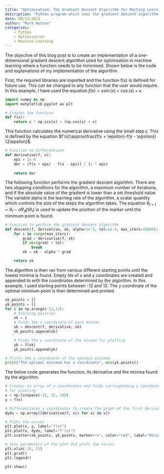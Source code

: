 ```yaml
---
title: "Optimisation: The Gradient Descent Algorithm for Maching Learning"
description: "Python program which uses the gradient descent algorithm to calculate minimum points for a given function. Used for optimisation in machine learning."
date: 08/13/2024
author: "Mark Watson"
categories: 
    - Python 
    - Optimisation
    - Machine Learning
---
```

The objective of this blog post is to create an implementation of a one-dimensional gradient descent algorithm used for optimisation in machine learning where a function needs to be minimised. Shown below is the code and explanations of my implementation of the algorithm.

First, the required libraries are imported and the function f(x) is defined for future use. This can be changed to any function that the user would require. In this example, I have used the equation $f(x)=x\sin(x)+\cos(x)+x$.
```python
import numpy as np
import matplotlib.pyplot as plt

# Creates the function
def f(x):
    return x * np.sin(x) + (np.cos(x) + x)
```

This function calculates the numerical derivative using the small step ϵ. This is defined by the equation $f'(x)\approx\frac{f(x + \epsilon)-f(x - \epsilon)}{2\epsilon}$.
```python
# Function to differentiate
def derivative(f, x):
    eps = 1e-8
    der = (f(x + eps) - f(x - eps)) / (2 * eps)
    
    return der
```

The following function performs the gradient descent algorithm. There are two stopping conditions for the algorithm, a maximum number of iterations, and if the absolute value of the gradient is lower than a set threshold value. The variable alpha is the learning rate of the algorithm, a scalar quantity which controls the size of the steps the algorithm takes. The equation $\theta_{t+1}=\theta_t-\alpha\nabla_{\theta}f(\theta_t)$ is used to update the position of the marker until the minimum point is found.
```python
# Function to perform the gradient descent algorithm
def descent(f, derivative, xk, alpha=1e-3, tol=1e-4, max_iters=10000):
    for i in range(max_iters):
        grad = derivative(f, xk)
        if abs(grad) < tol:
            break
        xk = xk - alpha * grad

    return xk
```
The algorithm is then ran from various different starting points until the lowest minima is found. Empty lits of x and y coordinates are created and appended to with the coordinates determined by the algorithm. In this example, I used starting points between -12 and 12. The y coordinate of the optimal minimum point is then determined and printed.
```python
xk_points = []
yk_points = []
for i in np.arange(-12,12):
    # Starting position
    xk = i
    # Finds the x coordinate of each minima
    xk = descent(f, derivative, xk)
    xk_points.append(xk)

    # Finds the y coordinate of the minima for plotting
    yk = f(xk)
    yk_points.append(yk)

# Prints the y coordiante of the optimal minimum
print("The optimal minimum has y coordinate", min(yk_points))
```
The below code generates the function, its derivative and the minima found by the algorithm.
```python
# Creates an array of x coordinates and finds corresponding y coordinates 
# for plotting
x = np.linspace(-15, 15, 100)
y = f(x)

# Differentiates x coordinates to create the graph of the first derivative
dydx = np.array([derivative(f, xi) for xi in x])

# Plots the curves
plt.plot(x, y, label="f(x)")
plt.plot(x, dydx, label="f'(x)")
plt.scatter(xk_points, yk_points, marker="x", color="red", label="Minima")

# Sets parameters of the plot and plots the curves
plt.xlim(-15, 15)
plt.grid()
plt.legend()

plt.show()
```